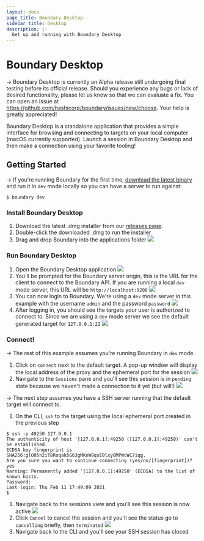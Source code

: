 ```yaml
---
layout: docs
page_title: Boundary Desktop
sidebar_title: Desktop
description: |-
  Get up and running with Boundary Desktop
---
```


# Boundary Desktop

-> Boundary Desktop is currently an Alpha release still undergoing final testing before its official release. Should you experience any bugs or lack of desired functionality, please let us know so that we can evaluate a fix. You can open an issue at https://github.com/hashicorp/boundary/issues/new/choose. Your help is greatly appreciated! 

Boundary Desktop is a standalone application that provides a simple interface
for browsing and connecting to targets on your local computer (macOS currently
supported). Launch a session in Boundary Desktop and then make a connection
using your favorite tooling!

## Getting Started

-> If you're running Boundary for the first time, [download the latest binary](https://www.boundaryproject.io/downloads)
and run it in `dev` mode locally so you can have a server to run against: 

```shell-session
$ boundary dev
```

### Install Boundary Desktop

1. Download the latest .dmg installer from our [releases page](https://github.com/hashicorp/boundary-ui/releases/tag/v1.0.0-alpha).
1. Double-click the downloaded .dmg to run the installer
1. Drag and drop Boundary into the applications folder
![](/img/boundary-desktop-drag-to-install.png)

### Run Boundary Desktop

1. Open the Boundary Desktop application
![](/img/boundary-desktop-open.png)
1. You'll be prompted for the Boundary server origin, this is the URL for the client
to connect to the Boundary API. If you are running a local `dev` mode server, this
URL will be `http://localhost:9200`
![](/img/boundary-desktop-origin.png)
1. You can now login to Boundary. We're using a `dev` mode server in this example with the 
username `admin` and the password `password`
![](/img/boundary-desktop-login.png)
1. After logging in, you should see the targets your user is authorized to connect to. Since
we are using a `dev` mode server we see the default generated target for `127.0.0.1:22`
![](/img/boundary-desktop-landing.png)

### Connect!
-> The rest of this example assumes you're running Boundary in `dev` mode.

1. Click  on `connect` next to the default target. A pop-up window will display the local 
address of the proxy and the ephemeral port for the session
![](/img/boundary-desktop-connect.png)
1. Navigate to the `Sessions` pane and you'll see this session is in `pending` state because we
haven't made a connection to it yet (but will!)
![](/img/boundary-desktop-pending.png)

-> The next step assumes you have a SSH server running that the default target will connect to. 

1. On the CLI, `ssh` to the target using the local ephemeral port created in the previous step

```shell-session
$ ssh -p 49250 127.0.0.1
The authenticity of host '[127.0.0.1]:49250 ([127.0.0.1]:49250)' can't be established.
ECDSA key fingerprint is SHA256:glO05n2iT8Roqak5G63gMKnW8qsE0lxy0MPWcWC7iqg.
Are you sure you want to continue connecting (yes/no/[fingerprint])? yes
Warning: Permanently added '[127.0.0.1]:49250' (ECDSA) to the list of known hosts.
Password:
Last login: Thu Feb 11 17:49:09 2021
$ 
```
1. Navigate back to the sessions view and you'll see this session is now active
![](/img/boundary-desktop-active.png)
1. Click `Cancel` to cancel the session and you'll see the status go to `cancelling` briefly, then `terminated`
![](/img/boundary-desktop-terminated.png)
1. Navigate back to the CLI and you'll see your SSH session has closed
